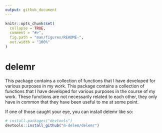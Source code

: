 ```yaml
---
output: github_document
---
```


<!-- README.md is generated from README.Rmd. Please edit that file -->

```r
knitr::opts_chunk$set(
  collapse = TRUE,
  comment = "#>",
  fig.path = "man/figures/README-",
  out.width = "100%"
)
```

# delemr

<!-- badges: start -->
<!-- badges: end -->

This package contains a collection of functions that I have developed for various purposes in my work. This package contains a collection of functions that I have developed for various purposes in the course of my work. These functions are not necessarily related to each other, they only have in common that they have been useful to me at some point.

If one of those caught your eye, you can install delemr like so:

``` r
# install.packages("devtools")
devtools::install_github("m-delem/delemr")
```
